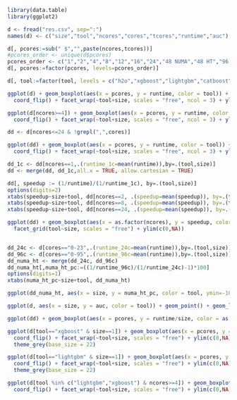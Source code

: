 ```r

library(data.table)
library(ggplot2)

d <- fread("res.csv", sep=":")
names(d) <- c("size","tool","ncores","cores","tcores","runtime","auc")

d[, pcores:=sub(" $","",paste(ncores,tcores))]
#pcores_order <- unique(d$pcores)
pcores_order <- c("1","2","4","8","12","16","24","48 NUMA","48 HT","96 ALL")
d[, pcores:=factor(pcores, levels=pcores_order)]

d[, tool:=factor(tool, levels = c("h2o","xgboost","lightgbm","catboost"))]

```

```r

ggplot(d) + geom_boxplot(aes(x = pcores, y = runtime, color = tool)) +
  coord_flip() + facet_wrap(~tool+size, scales = "free", ncol = 3) + ylim(c(0,NA))

ggplot(d[ncores>=4]) + geom_boxplot(aes(x = pcores, y = runtime, color = tool)) +
  coord_flip() + facet_wrap(~tool+size, scales = "free", ncol = 3) + ylim(c(0,NA))

```

```r

dd <- d[ncores<=24 & !grepl(",",cores)]

ggplot(dd) + geom_boxplot(aes(x = pcores, y = runtime, color = tool)) +
  coord_flip() + facet_wrap(~tool+size, scales = "free", ncol = 3) + ylim(c(0,NA))

dd_1c <- dd[ncores==1,.(runtime_1c=mean(runtime)),by=.(tool,size)]
dd <- merge(dd, dd_1c,all.x = TRUE, allow.cartesian = TRUE)

dd[, speedup := (1/runtime)/(1/runtime_1c), by=.(tool,size)]
options(digits=2)
xtabs(speedup~size+tool, dd[ncores==2, .(speedup=mean(speedup)), by=.(tool, size)])
xtabs(speedup~size+tool, dd[ncores==8, .(speedup=mean(speedup)), by=.(tool, size)])
xtabs(speedup~size+tool, dd[ncores==24, .(speedup=mean(speedup)), by=.(tool, size)])

ggplot(dd) + geom_boxplot(aes(x = as.factor(ncores), y = speedup, color = tool)) +
  facet_grid(tool~size, scales = "free") + ylim(c(0,NA))


dd_24c <- d[cores=="0-23",.(runtime_24c=mean(runtime)),by=.(tool,size)]
dd_96c <- d[cores=="0-95",.(runtime_96c=mean(runtime)),by=.(tool,size)]
dd_numa_ht <- merge(dd_24c, dd_96c)
dd_numa_ht[,numa_ht_pc:=((1/runtime_96c)/(1/runtime_24c)-1)*100]
options(digits=1)
xtabs(numa_ht_pc~size+tool, dd_numa_ht)

```

```r

ggplot(dd_numa_ht, aes(x = size, y = numa_ht_pc, color = tool, ymin=-100)) + geom_point() + geom_line() + scale_x_log10() + geom_hline(yintercept = 0, color = "red", size = 1.5) + scale_y_continuous(breaks = seq(-100,100,by=20))

ggplot(d, aes(x = size, y = auc, color = tool)) + geom_point() + geom_line() + scale_x_log10()

```

```r

ggplot(dd) + geom_boxplot(aes(x = pcores, y = runtime/size, color = as.factor(size))) + facet_wrap(~tool, scales = "free", ncol=2) + ylim(c(0,NA))

ggplot(d[tool=="xgboost" & size==1]) + geom_boxplot(aes(x = pcores, y = runtime), color = "blue") +
  coord_flip() + facet_wrap(~tool+size, scales = "free") + ylim(c(0,NA)) +
  theme_grey(base_size = 22)

ggplot(d[tool=="lightgbm" & size==1]) + geom_boxplot(aes(x = pcores, y = runtime), color = "red") +
  coord_flip() + facet_wrap(~tool+size, scales = "free") + ylim(c(0,NA)) +
  theme_grey(base_size = 22)

```

```r

ggplot(d[tool %in% c("lightgbm","xgboost") & ncores>=4]) + geom_boxplot(aes(x = pcores, y = runtime, color = tool)) +
  coord_flip() + facet_wrap(~tool+size, scales = "free") + ylim(c(0,NA)) 

```

